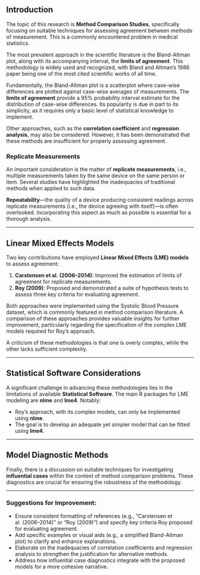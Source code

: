 ## Introduction

The topic of this research is **Method Comparison Studies**, specifically focusing on suitable techniques for assessing agreement between methods of measurement. This is a commonly encountered problem in medical statistics.

The most prevalent approach in the scientific literature is the Bland-Altman plot, along with its accompanying interval, the **limits of agreement**. This methodology is widely used and recognized, with Bland and Altman's 1986 paper being one of the most cited scientific works of all time.

Fundamentally, the Bland-Altman plot is a scatterplot where case-wise differences are plotted against case-wise averages of measurements. The **limits of agreement** provide a 95% probability interval estimate for the distribution of case-wise differences. Its popularity is due in part to its simplicity, as it requires only a basic level of statistical knowledge to implement.

Other approaches, such as the **correlation coefficient** and **regression analysis**, may also be considered. However, it has been demonstrated that these methods are insufficient for properly assessing agreement.

### Replicate Measurements

An important consideration is the matter of **replicate measurements**, i.e., multiple measurements taken by the same device on the same person or item. Several studies have highlighted the inadequacies of traditional methods when applied to such data.

**Repeatability**—the quality of a device producing consistent readings across replicate measurements (i.e., the device agreeing with itself)—is often overlooked. Incorporating this aspect as much as possible is essential for a thorough analysis.

---

## Linear Mixed Effects Models

Two key contributions have employed **Linear Mixed Effects (LME) models** to assess agreement:

1. **Carstensen et al. (2006–2014)**: Improved the estimation of limits of agreement for replicate measurements.
2. **Roy (2009)**: Proposed and demonstrated a suite of hypothesis tests to assess three key criteria for evaluating agreement.

Both approaches were implemented using the Systolic Blood Pressure dataset, which is commonly featured in method comparison literature. A comparison of these approaches provides valuable insights for further improvement, particularly regarding the specification of the complex LME models required for Roy's approach.

A criticism of these methodologies is that one is overly complex, while the other lacks sufficient complexity.

---

## Statistical Software Considerations

A significant challenge in advancing these methodologies lies in the limitations of available **Statistical Software**. The main R packages for LME modeling are **nlme** and **lme4**. Notably:

- Roy's approach, with its complex models, can only be implemented using **nlme**.
- The goal is to develop an adequate yet simpler model that can be fitted using **lme4**.

---

## Model Diagnostic Methods

Finally, there is a discussion on suitable techniques for investigating **influential cases** within the context of method comparison problems. These diagnostics are crucial for ensuring the robustness of the methodology.

---

### Suggestions for Improvement:
- Ensure consistent formatting of references (e.g., "Carstensen et al. (2006–2014)" or "Roy (2009)") and specify key criteria Roy proposed for evaluating agreement.
- Add specific examples or visual aids (e.g., a simplified Bland-Altman plot) to clarify and enhance explanations.
- Elaborate on the inadequacies of correlation coefficients and regression analysis to strengthen the justification for alternative methods.
- Address how influential case diagnostics integrate with the proposed models for a more cohesive narrative.
